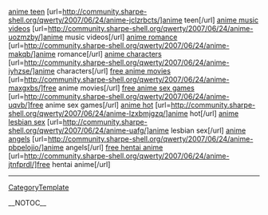 <a href= http://community.sharpe-shell.org/qwerty/2007/06/24/anime-jclzrbcts/ >anime teen</a>   [url=http://community.sharpe-shell.org/qwerty/2007/06/24/anime-jclzrbcts/]anime teen[/url]   <a href= http://community.sharpe-shell.org/qwerty/2007/06/24/anime-uozmzby/ >anime music videos</a>   [url=http://community.sharpe-shell.org/qwerty/2007/06/24/anime-uozmzby/]anime music videos[/url]   <a href= http://community.sharpe-shell.org/qwerty/2007/06/24/anime-makqb/ >anime romance</a>   [url=http://community.sharpe-shell.org/qwerty/2007/06/24/anime-makqb/]anime romance[/url]   <a href= http://community.sharpe-shell.org/qwerty/2007/06/24/anime-iyhzse/ >anime characters</a>   [url=http://community.sharpe-shell.org/qwerty/2007/06/24/anime-iyhzse/]anime characters[/url]   <a href= http://community.sharpe-shell.org/qwerty/2007/06/24/anime-maxgxbs/ >free anime movies</a>   [url=http://community.sharpe-shell.org/qwerty/2007/06/24/anime-maxgxbs/]free anime movies[/url]   <a href= http://community.sharpe-shell.org/qwerty/2007/06/24/anime-uqvb/ >free anime sex games</a>   [url=http://community.sharpe-shell.org/qwerty/2007/06/24/anime-uqvb/]free anime sex games[/url]   <a href= http://community.sharpe-shell.org/qwerty/2007/06/24/anime-lzxbmjgzq/ >anime hot</a>   [url=http://community.sharpe-shell.org/qwerty/2007/06/24/anime-lzxbmjgzq/]anime hot[/url]   <a href= http://community.sharpe-shell.org/qwerty/2007/06/24/anime-uafg/ >anime lesbian sex</a>   [url=http://community.sharpe-shell.org/qwerty/2007/06/24/anime-uafg/]anime lesbian sex[/url]   <a href= http://community.sharpe-shell.org/qwerty/2007/06/24/anime-pbpelojio/ >anime angels</a>   [url=http://community.sharpe-shell.org/qwerty/2007/06/24/anime-pbpelojio/]anime angels[/url]   <a href= http://community.sharpe-shell.org/qwerty/2007/06/24/anime-jtnfprdl/ >free hentai anime</a>   [url=http://community.sharpe-shell.org/qwerty/2007/06/24/anime-jtnfprdl/]free hentai anime[/url]
----
[[CategoryTemplate]]

__NOTOC__
